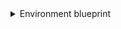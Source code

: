 <details>
<summary>Environment blueprint</summary>

```json showLineNumbers
{
  "identifier": "githubRepoEnvironment",
  "title": "Repository Environment",
  "icon": "Environment",
  "schema": {
    "properties": {
      "url": {
        "icon": "DefaultProperty",
        "title": "URL",
        "type": "string",
        "format": "url"
      },
      "createdAt": {
        "title": "Created At",
        "type": "string",
        "format": "date-time",
        "icon": "DefaultProperty"
      },
      "updatedAt": {
        "title": "Updated At",
        "type": "string",
        "format": "date-time"
      },
      "protectedBranches": {
        "title": "Protected Branches",
        "type": "boolean"
      },
      "customBranchPolicies": {
        "title": "Custom Branch Policies",
        "type": "boolean"
      }
    },
    "required": []
  },
  "mirrorProperties": {},
  "calculationProperties": {},
  "relations": {
    "repository": {
      "target": "githubRepository",
      "required": true,
      "many": false
    }
  }
}
```

</details>
